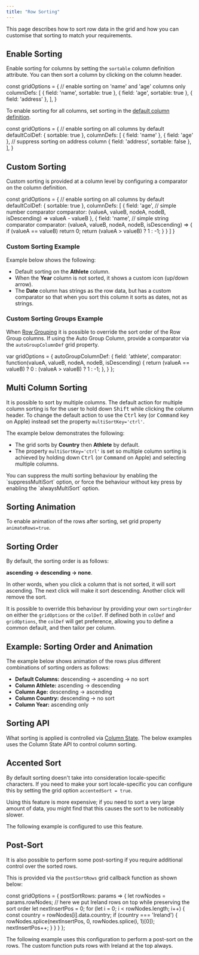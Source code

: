 ```yaml
---
title: "Row Sorting"
---
```


This page describes how to sort row data in the grid and how you can customise that sorting to match your requirements. 

## Enable Sorting

Enable sorting for columns by setting the `sortable` column definition attribute.
You can then sort a column by clicking on the column header.

<snippet>
const gridOptions = {
    // enable sorting on 'name' and 'age' columns only
    columnDefs: [
        { field: 'name', sortable: true },
        { field: 'age', sortable: true },
        { field: 'address' },
    ],
}
</snippet>

To enable sorting for all columns, set sorting in the [default column definition](/column-definitions/).

<snippet>
const gridOptions = {
    // enable sorting on all columns by default
    defaultColDef: {
        sortable: true
    },
    columnDefs: [
        { field: 'name' },
        { field: 'age' },
        // suppress sorting on address column
        { field: 'address', sortable: false },
    ],
}
</snippet>

## Custom Sorting

Custom sorting is provided at a column level by configuring a comparator on the column definition.

<api-documentation source='column-properties/properties.json' section='sort' names='["comparator"]' ></api-documentation>

<snippet spaceBetweenProperties="true">
const gridOptions = {
    // enable sorting on all columns by default
    defaultColDef: {
        sortable: true
    },
    columnDefs: [
        {
            field: 'age',
            // simple number comparator
            comparator: (valueA, valueB, nodeA, nodeB, isDescending) => valueA - valueB
        },
        {
            field: 'name',
            // simple string comparator
            comparator: (valueA, valueB, nodeA, nodeB, isDescending) => {
                if (valueA == valueB) return 0;
                return (valueA > valueB) ? 1 : -1;
            }
        }
    ]
}
</snippet>

### Custom Sorting Example

Example below shows the following:

- Default sorting on the **Athlete** column.
- When the **Year** column is not sorted, it shows a custom icon (up/down arrow).
- The **Date** column has strings as the row data, but has a custom comparator so that when you sort this column it sorts as dates, not as strings.

<GridExampleRunner title='Custom Sorting' name='custom-sorting' type='generated'></GridExampleRunner>

### Custom Sorting Groups Example

When [Row Grouping](/grouping/) it is possible to override the sort order of the Row Group columns. If using the Auto Group Column, provide a comparator via the `autoGroupColumnDef` grid property.


<snippet>
var gridOptions = {
    autoGroupColumnDef: {
        field: 'athlete',
        comparator: function(valueA, valueB, nodeA, nodeB, isDescending) {
            return (valueA == valueB) ? 0 : (valueA > valueB) ? 1 : -1;
        },
    }
};
</snippet>

<GridExampleRunner title='Custom Sorting Groups' name='custom-sorting-groups' type='generated' options='{ "enterprise": true, "modules": ["clientside", "rowgrouping" ] }'></GridExampleRunner>

## Multi Column Sorting

It is possible to sort by multiple columns. The default action for multiple column sorting is for
the user to hold down <kbd>Shift</kbd> while clicking the column header. To change the default action to use
the <kbd>Ctrl</kbd> key (or <kbd>Command</kbd> key on Apple) instead set the property `multiSortKey='ctrl'`.

The example below demonstrates the following:

- The grid sorts by **Country** then **Athlete** by default.
- The property `multiSortKey='ctrl'` is set so multiple column sorting is achieved by holding down <kbd>Ctrl</kbd> (or <kbd>Command</kbd> on Apple) and selecting multiple columns.

<GridExampleRunner title='Multi Column Sort' name='multi-column' type='generated'></GridExampleRunner>

<note>
You can suppress the multi sorting behaviour by enabling the `suppressMultiSort` option, or force the behaviour without key press by enabling
the `alwaysMultiSort` option.
</note>

## Sorting Animation

To enable animation of the rows after sorting, set grid property `animateRows=true`.

## Sorting Order

By default, the sorting order is as follows:

**ascending -> descending -> none**.


In other words, when you click a column that is not sorted, it will sort ascending. The next click
will make it sort descending. Another click will remove the sort.

It is possible to override this behaviour by providing your own `sortingOrder` on either
the `gridOptions` or the `colDef`. If defined both in `colDef` and
`gridOptions`, the `colDef` will get preference, allowing you to define a common default,
and then tailor per column.


## Example: Sorting Order and Animation


The example below shows animation of the rows plus different combinations of sorting orders as follows:


- **Default Columns:** descending -> ascending -> no sort
- **Column Athlete:** ascending -> descending
- **Column Age:** descending -> ascending
- **Column Country:** descending -> no sort
- **Column Year:** ascending only


<GridExampleRunner title='Sorting Order and Animation' name='sorting-order-and-animation' type='generated'></GridExampleRunner>

## Sorting API

What sorting is applied is controlled via [Column State](/column-state/). The below examples uses the Column State API to control column sorting.

<GridExampleRunner title='Sorting API' name='sorting-api' type='generated'></GridExampleRunner>

## Accented Sort


By default sorting doesn't take into consideration locale-specific characters. If you need to make your sort
locale-specific you can configure this by setting the grid option `accentedSort = true`.

Using this feature is more expensive; if you need to sort a very large amount of data, you might find that this
causes the sort to be noticeably slower.

The following example is configured to use this feature.

<GridExampleRunner title='Accented Sort' name='accented-sort' type='generated'></GridExampleRunner>

## Post-Sort

It is also possible to perform some post-sorting if you require additional control over the sorted rows.

This is provided via the `postSortRows` grid callback function as shown below:

<api-documentation source='grid-options/properties.json' section='sort' names='["postSortRows"]' ></api-documentation>

<snippet>
const gridOptions = {
    postSortRows: params => {
        let rowNodes = params.rowNodes;
        // here we put Ireland rows on top while preserving the sort order
        let nextInsertPos = 0;
        for (let i = 0; i < rowNodes.length; i++) {
            const country = rowNodes[i].data.country;
            if (country === 'Ireland') {
                rowNodes.splice(nextInsertPos, 0, rowNodes.splice(i, 1)[0]);
                nextInsertPos++;
            }
        }
    }
};
</snippet>

The following example uses this configuration to perform a post-sort on the rows. The custom function
puts rows with Ireland at the top always.

<GridExampleRunner title='Post Sort' name='post-sort' type='generated'></GridExampleRunner>
